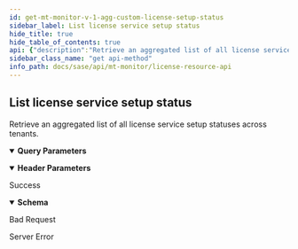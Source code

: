 ```yaml
---
id: get-mt-monitor-v-1-agg-custom-license-setup-status
sidebar_label: List license service setup status
hide_title: true
hide_table_of_contents: true
api: {"description":"Retrieve an aggregated list of all license service setup statuses across tenants.\n","operationId":"get-mt-monitor-v1-agg-custom-license-setup-status","parameters":[{"description":"Must be `tenant`. Using the query parameter returns all the aggregated responses for the current parent tenant and its child tenants. If not used, the results for just the current tenant are returned. \n","in":"query","name":"agg_by","schema":{"type":"string"}},{"description":"Must be one of the following: `de`, `americas`, `europe`, `uk`, `sg`, `ca`, `jp`, `au`, `in`. Returns details from the Cortex Data Lake (CDL) region specified.                              \n","in":"header","name":"X-PANW-Region","schema":{"type":"string"}}],"responses":{"200":{"content":{"application/json":{"schema":{"properties":{"cdl_tenant_id":{"description":"CDL Tenant Id","type":"string"},"operational_status":{"description":"Operational status which can be any one of the following values: No License, Warning, Error, Complete, Activating","type":"string"},"service_setup_status":{"description":"Licensed service setup status which can be any one of the following values: No License, License Allocated, License Activated, Components Configured","type":"string"},"tsg_id":{"description":"TSG Id","type":"string"}},"required":["tsg_id","cdl_tenant_id","operational_status","service_setup_status"],"type":"object"}}},"description":"Success"},"400":{"description":"Bad Request"},"500":{"description":"Server Error"}},"security":[{"Bearer":[]}],"tags":["LicenseResources"],"method":"get","path":"/mt/monitor/v1/agg/custom/license/setup/status","servers":[{"url":"https://api.sase.paloaltonetworks.com"}],"securitySchemes":{"Bearer":{"scheme":"bearer","type":"http"}},"info":{"contact":{},"description":"Use the License Resource API for retrieving aggregated lists across tenants for license quotas, setup status, and utilization.\n","title":"License Resource API","version":"1.0"},"postman":{"name":"List license service setup status","description":{"content":"Retrieve an aggregated list of all license service setup statuses across tenants.\n","type":"text/plain"},"url":{"path":["mt","monitor","v1","agg","custom","license","setup","status"],"host":["{{baseUrl}}"],"query":[{"disabled":false,"description":{"content":"Must be `tenant`. Using the query parameter returns all the aggregated responses for the current parent tenant and its child tenants. If not used, the results for just the current tenant are returned. \n","type":"text/plain"},"key":"agg_by","value":""}],"variable":[]},"header":[{"disabled":false,"description":{"content":"Must be one of the following: `de`, `americas`, `europe`, `uk`, `sg`, `ca`, `jp`, `au`, `in`. Returns details from the Cortex Data Lake (CDL) region specified.                              \n","type":"text/plain"},"key":"X-PANW-Region","value":""},{"key":"Accept","value":"application/json"}],"method":"GET","auth":{"type":"bearer","bearer":[{"type":"any","value":"<Bearer Token>","key":"token"}]}}}
sidebar_class_name: "get api-method"
info_path: docs/sase/api/mt-monitor/license-resource-api
---
```



## List license service setup status



Retrieve an aggregated list of all license service setup statuses across tenants.


<details style={{"marginBottom":"1rem"}} data-collapsed={false} open={true}><summary style={{}}><strong>Query Parameters</strong></summary><div><ul><ParamsItem className={"paramsItem"} param={{"description":"Must be `tenant`. Using the query parameter returns all the aggregated responses for the current parent tenant and its child tenants. If not used, the results for just the current tenant are returned. \n","in":"query","name":"agg_by","schema":{"type":"string"}}}></ParamsItem></ul></div></details><details style={{"marginBottom":"1rem"}} data-collapsed={false} open={true}><summary style={{}}><strong>Header Parameters</strong></summary><div><ul><ParamsItem className={"paramsItem"} param={{"description":"Must be one of the following: `de`, `americas`, `europe`, `uk`, `sg`, `ca`, `jp`, `au`, `in`. Returns details from the Cortex Data Lake (CDL) region specified.                              \n","in":"header","name":"X-PANW-Region","schema":{"type":"string"}}}></ParamsItem></ul></div></details><div><ApiTabs><TabItem label={"200"} value={"200"}><div>

Success

</div><div><MimeTabs groupId={"mime-type"}><TabItem label={"application/json"} value={"application/json"}><SchemaTabs groupId={"schema-tabs"}><TabItem label={"Schema"} value={"Schema"}><details style={{}} data-collapsed={false} open={true}><summary style={{"textAlign":"left"}}><strong>Schema</strong></summary><div style={{"textAlign":"left","marginLeft":"1rem"}}></div><ul style={{"marginLeft":"1rem"}}><SchemaItem collapsible={false} name={"cdl_tenant_id"} required={false} schemaDescription={"CDL Tenant Id"} schemaName={"string"} qualifierMessage={undefined} defaultValue={undefined}></SchemaItem><SchemaItem collapsible={false} name={"operational_status"} required={false} schemaDescription={"Operational status which can be any one of the following values: No License, Warning, Error, Complete, Activating"} schemaName={"string"} qualifierMessage={undefined} defaultValue={undefined}></SchemaItem><SchemaItem collapsible={false} name={"service_setup_status"} required={false} schemaDescription={"Licensed service setup status which can be any one of the following values: No License, License Allocated, License Activated, Components Configured"} schemaName={"string"} qualifierMessage={undefined} defaultValue={undefined}></SchemaItem><SchemaItem collapsible={false} name={"tsg_id"} required={false} schemaDescription={"TSG Id"} schemaName={"string"} qualifierMessage={undefined} defaultValue={undefined}></SchemaItem></ul></details></TabItem><TabItem label={"Example (from schema)"} value={"Example (from schema)"}><ResponseSamples responseExample={"{\n  \"cdl_tenant_id\": \"string\",\n  \"operational_status\": \"string\",\n  \"service_setup_status\": \"string\",\n  \"tsg_id\": \"string\"\n}"} language={"json"}></ResponseSamples></TabItem></SchemaTabs></TabItem></MimeTabs></div></TabItem><TabItem label={"400"} value={"400"}><div>

Bad Request

</div><div></div></TabItem><TabItem label={"500"} value={"500"}><div>

Server Error

</div><div></div></TabItem></ApiTabs></div>
      